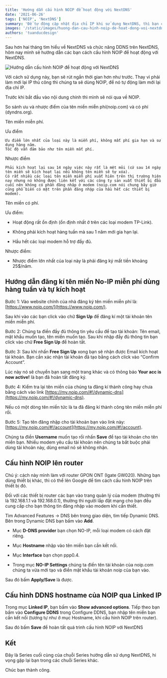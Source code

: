 ```yaml
---
title: 'Hướng dẫn cấu hình NOIP để hoạt động với NextDNS'
date: '2021-06-26'
tags: ['NOIP', 'NextDNS']
summary: 'Để tự động cập nhật địa chỉ IP khi sử dụng NextDNS, thì bạn cần cấu hình DDNS trên cả router và NextDNS.'
images: '/static/images/huong-dan-cau-hinh-noip-de-hoat-dong-voi-nextdns.png'
authors: 'tuanducdesign'
---
```


Sau hơn hai tháng tìm hiểu về NextDNS và chức năng DDNS trên NextDNS, hôm nay mình sẽ hướng dẫn các bạn cách cấu hình NOIP để hoạt động với NextDNS.

![Hướng dẫn cấu hình NOIP để hoạt động với NextDNS](/static/images/huong-dan-cau-hinh-noip-de-hoat-dong-voi-nextdns.png)

Với cách sử dụng này, bạn sẽ rút ngắn thời gian hơn như trước. Thay vì phải làm mới lại IP thủ công thì chúng ta sẽ dùng NOIP, để nó tự động làm mới lại địa chỉ IP.

Trước khi bắt đầu vào nội dung chính thì mình sẽ nói qua về NOIP.

So sánh ưu và nhược điểm của tên miền miễn phí(noip.com) và có phí (dyndns.org).

Tên miền miễn phí.

Ưu điểm

    Ưu điểm lớn nhất của loại này là miễn phí, không mất phí gia hạn và sử dụng hàng năm.
    Tốc độ vẫn đảm bảo như tên miền mất phí.

Nhược điểm

    Phải kích hoạt lại sau 14 ngày việc này rất là mệt mỏi (cứ sau 14 ngày tên miền sẽ kích hoạt lại nếu không tên miền sẽ tự xóa).
    Có rất nhiều các loại tên miền miễn phí xuất hiên trên thị trường hiện nay nhưng nó không được liên kết với các công ty sản xuất thiết bị đầu cuối nên không có phần đăng nhập ở modem (noip.com nói chung bây giờ cũng phổ biến có mặt trên phần đăng nhập của hầu hết các thiết bị modem).

Tên miền có phí.

Ưu điểm:

- Hoạt động rất ổn định (ổn định nhất ở trên các loại modem TP-Link).

- Không phải kích hoạt hàng tuần mà sau 1 năm mới gia hạn lại.

- Hầu hết các loại modem hỗ trợ đầy đủ.

Nhược điểm:

- Nhược điểm lớn nhất của loại này là phải đăng ký mất tiền khoảng 25$/năm.

## Hướng dẫn đăng kí tên miền No-IP miễn phí dùng hàng tuần và tự kích hoạt

Bước 1: Vào website chính của nhà đăng ký tên miền miễn phí là: [https://www.noip.com/](https://www.noip.com/).

Sau khi vào các bạn click vào chữ **Sign Up** để đăng kí một tài khoản tên miền miễn phí.

Bước 2: Chúng ta điền đầy đủ thông tin yêu cầu để tạo tài khoản: Tên email, mật khẩu muốn tạo, tên miền muốn tạo. Sau khi nhập đầy đủ thông tin bạn click vào chữ **Free Sign Up** để hoàn tất.

Bước 3: Sau khi nhấn **Free Sign Up** xong bạn sẽ nhận được Email kích hoạt tài khoản. Bạn cần xác nhận tài khoản đã tạo bằng cách click vào “Confirm Account”.

Lúc này nó sẽ chuyển bạn sang một trang khác và có thông báo **Your acc is now active!** là bạn đã hoàn tất đăng ký.

Bước 4: Kiểm tra lại tên miền của chúng ta đăng kí thành công hay chưa bằng cách vào link [https://my.noip.com/#!/dynamic-dns](https://my.noip.com/#!/dynamic-dns).

Nếu có một dòng tên miền tức là ta đã đăng kí thành công tên miền miễn phí rồi.

Bước 5: Tạo tên đăng nhập cho tài khoản bạn vào link này: [https://my.noip.com/#!/account](https://my.noip.com/#!/account).

Chúng ta điền **Username** muốn tạo rồi nhấn **Save** để tạo tài khoản cho tên miền bạn. Nhiều modem yêu cầu tài khoản nên chúng ta bắt buộc phải dùng tài khoản này, dùng email nó sẽ không nhận.

## Cấu hình NOIP lên router

Chú ý: cách này mình làm với router GPON ONT (Igate GW020). Những bạn dùng thiết bị khác, thì có thể lên Google để tìm cách cấu hình NOIP trên thiết bị đó.

Đối với các thiết bị router các bạn vào trang quản lý của modem (thường thì là 192.168.1.1 và 192.168.0.1), thường thì người lắp đặt mạng cho bạn đều cung cấp cho bạn thông tin đăng nhập vào modem khi cần thiết.

Tìm Advanced Features → DNS bên trong giao diện, tìm tiếp Dynamic DNS. Bên trong Dynamic DNS bạn bấm vào **Add**.

- Mục **D-DNS provider** bạn chọn NO-IP, mỗi loại modem có cách đặt riêng.

- Mục **Hostname** nhập vào tên miền bạn cần kết nối.

- Mục **Interface** bạn chọn ppp0.4.

- Trong mục **NO-IP Settings** chúng ta điền tên tài khoản của noip.com chúng ta vừa mới tạo và điền mật khẩu tài khoản noip của bạn vào.

Sau đó bấm **Apply/Save** là được.

## Cấu hình DDNS hostname của NOIP qua Linked IP

Trong mục **Linked IP**, bạn bấm vào **Show advanced options**. Tiếp theo bạn bấm vào **Configure DDNS** trong Configure DDNS, bạn nhập tên miền bạn cần kết nối (tương tự như ở mục Hostname, khi cấu hình NOIP trên router).

Sau đó bấm **Save** để hoàn tất quá trình cấu hình NOIP với NextDNS

## Kết

Đây là Series cuối cùng của chuỗi Series hướng dẫn sử dụng NextDNS, hi vọng gặp lại bạn trong các chuỗi Series khác.

Chúc bạn thành công.
